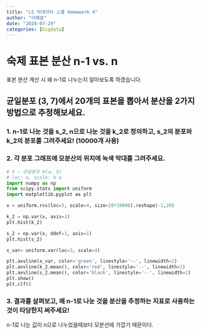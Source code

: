 ```yaml
---
title: "LS 빅데이터 스쿨 Homework 4"
author: "이예솔"
date: "2024-07-29"
categories: [bigdata]
---
```


# 숙제 표본 분산 n-1 vs. n
표본 분산 계산 시 왜 n-1로 나누는지 알아보도록 하겠습니다.

## 균일분포 (3, 7)에서 20개의 표본을 뽑아서 분산을 2가지 방법으로 추정해보세요.
### 1. n-1로 나눈 것을 s_2, n으로 나눈 것을 k_2로 정의하고, s_2의 분포와 k_2의 분포를 그려주세요! (10000개 사용)
### 2. 각 분포 그래프에 모분산의 위치에 녹색 막대를 그려주세요.
```python
# X ~ 균일분포 U(a, b)
# loc: a, scale: b-a
import numpy as np
from scipy.stats import uniform
import matplotlib.pyplot as plt

x = uniform.rvs(loc=3, scale=4, size=20*10000).reshape(-1,20)

k_2 = np.var(x, axis=1)
plt.hist(k_2)

s_2 = np.var(x, ddof=1, axis=1)
plt.hist(s_2)

x_var= uniform.var(loc=3, scale=4)

plt.axvline(x_var, color='green', linestyle='--', linewidth=2)
plt.axvline(k_2.mean(), color='red', linestyle='--', linewidth=2)
plt.axvline(s_2.mean(), color='black', linestyle='--', linewidth=2)
plt.show()
plt.clf()
```

### 3. 결과를 살펴보고, 왜 n-1로 나눈 것을 분산을 추정하는 지표로 사용하는 것이 타당한지 써주세요!
n-1로 나눈 값이 n으로 나누었을때보다 모분산에 가깝기 때문이다.